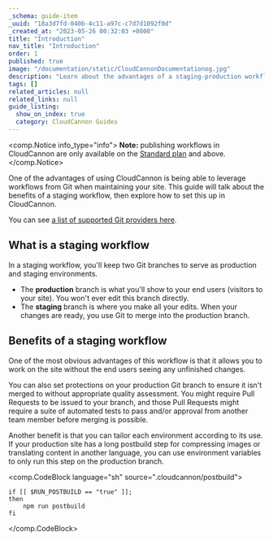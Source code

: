 ```yaml
---
_schema: guide-item
_uuid: "18a3d7fd-040b-4c11-a97c-c7d7d1092f0d"
_created_at: "2023-05-26 00:32:03 +0000"
title: "Introduction"
nav_title: "Introduction"
order: 1
published: true
image: "/documentation/static/CloudCannonDocumentationog.jpg"
description: "Learn about the advantages of a staging-production workflow and how to set it up in CloudCannon."
tags: []
related_articles: null
related_links: null
guide_listing:
  show_on_index: true
  category: CloudCannon Guides
---
```


<comp.Notice info_type="info">
  **Note:** publishing workflows in CloudCannon are only available on the [Standard plan](/pricing/) and above.
</comp.Notice>

One of the advantages of using CloudCannon is being able to leverage workflows from Git when maintaining your site. This guide will talk about the benefits of a staging workflow, then explore how to set this up in CloudCannon.

You can see [a list of supported Git providers here](/documentation/articles/introduction-to-syncing/#supported-git-providers).

## What is a staging workflow

In a staging workflow, you'll keep two Git branches to serve as production and staging environments. 

* The **production** branch is what you'll show to your end users (visitors to your site). You won't ever edit this branch directly.
* The **staging** branch is where you make all your edits. When your changes are ready, you use Git to merge into the production branch.

## Benefits of a staging workflow

One of the most obvious advantages of this workflow is that it allows you to work on the site without the end users seeing any unfinished changes.

You can also set protections on your production Git branch to ensure it isn't merged to without appropriate quality assessment. You might require Pull Requests to be issued to your branch, and those Pull Requests might require a suite of automated tests to pass and/or approval from another team member before merging is possible.

Another benefit is that you can tailor each environment according to its use. If your production site has a long postbuild step for compressing images or translating content in another language, you can use environment variables to only run this step on the production branch.

<comp.CodeBlock language="sh" source=".cloudcannon/postbuild">
```
if [[ $RUN_POSTBUILD == "true" ]];
then
    npm run postbuild  
fi
```
</comp.CodeBlock>
